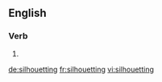==English==

===Verb===
{{head|en}}

# {{present participle of|silhouette}}

[[de:silhouetting]]
[[fr:silhouetting]]
[[vi:silhouetting]]